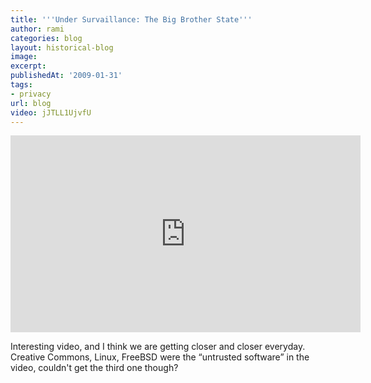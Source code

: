 ```yaml
---
title: '''Under Survaillance: The Big Brother State'''
author: rami
categories: blog
layout: historical-blog
image:
excerpt:
publishedAt: '2009-01-31'
tags:
- privacy
url: blog
video: jJTLL1UjvfU
---
```


<iframe width="560" height="315" src="https://www.youtube-nocookie.com/embed/jJTLL1UjvfU?rel=0" frameborder="0" allow="autoplay; encrypted-media" allowfullscreen></iframe>

Interesting video, and I think we are getting closer and closer everyday. Creative Commons, Linux, FreeBSD were the “untrusted software” in the video, couldn't get the third one though?
